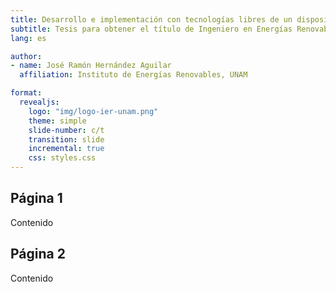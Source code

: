 ```yaml
---
title: Desarrollo e implementación con tecnologías libres de un dispositivo portátil para evaluar el confort térmico, lumínico y acústico en interiores
subtitle: Tesis para obtener el título de Ingeniero en Energías Renovables
lang: es

author:
- name: José Ramón Hernández Aguilar
  affiliation: Instituto de Energías Renovables, UNAM

format: 
  revealjs:
    logo: "img/logo-ier-unam.png" 
    theme: simple
    slide-number: c/t
    transition: slide
    incremental: true  
    css: styles.css
---
```


## Página 1 {footer=false}

Contenido

## Página 2 {footer=false}

Contenido